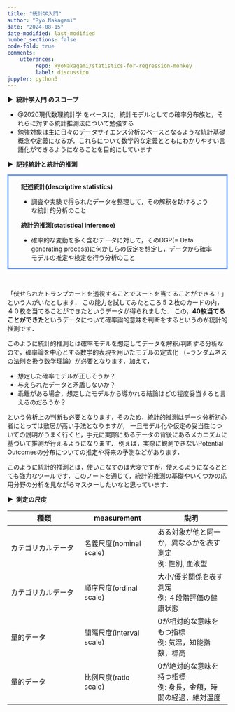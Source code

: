 ```yaml
---
title: "統計学入門"
author: "Ryo Nakagami"
date: "2024-08-15"
date-modified: last-modified
number_sections: false
code-fold: true
comments:
    utterances:
         repo: RyoNakagami/statistics-for-regression-monkey
         label: discussion
jupyter: python3
---
```


<strong > &#9654;&nbsp; 統計学入門 のスコープ</strong>

- @2020現代数理統計学 をベースに，統計モデルとしての確率分布族と，それらに対する統計推測法について勉強する
- 勉強対象は主に日々のデータサイエンス分析のベースとなるような統計基礎概念や定義になるが，これらについて数学的な定義とともにわかりやすい言語化ができるようになることを目的にしています

<strong > &#9654;&nbsp; 記述統計と統計的推測</strong>

<div style='padding-left: 2em; padding-right: 2em; border-radius: 0em; border-style:solid; border-color:#6495ED;'>
<strong > 記述統計(descriptive statistics)</strong>


- 調査や実験で得られたデータを整理して，その解釈を助けるような統計的分析のこと

<strong >統計的推測(statistical inference)</strong>

- 確率的な変動を多く含むデータに対して，そのDGP(= Data generating process)に何かしらの仮定を想定し，データから確率モデルの推定や検定を行う分析のこと

</div>


<br>

「伏せられたトランプカードを透視することでスートを当てることができる！」という人がいたとします．
この能力を試してみたところ５２枚のカードの内，４０枚を当てることができたというデータが得られました．
この，**40枚当てることができた**というデータについて確率論的意味を判断をするというのが統計的推測です．

このように統計的推測とは確率モデルを想定してデータを解釈/判断する分析なので，確率論を中心とする数学的表現を用いたモデルの定式化
（=ランダムネスの法則を扱う数学理論）が必要となります．加えて，

- 想定した確率モデルが正しそうか？
- 与えられたデータと矛盾しないか？
- 乖離がある場合，想定したモデルから導かれる結論はどの程度妥当すると言えるのだろうか？

という分析上の判断も必要となります．そのため，統計的推測はデータ分析初心者にとっては敷居が高い手法となりますが，
一旦モデル化や仮定の妥当性についての説明がうまく行くと，手元に実際にあるデータの背後にあるメカニズムに基づいて推測が行えるようになります．
例えば，実際に観測できないPotential Outcomesの分布についての推定や将来の予測などがあります．

このように統計的推測とは，使いこなすのは大変ですが，使えるようになるととても強力なツールです．このノートを通じて，統計的推測の基礎やいくつかの応用分野の分析を見ながらマスターしたいなと思っています．

<strong > &#9654;&nbsp; 測定の尺度</strong>

|種類|measurement|説明|
|---|---|---|
|カテゴリカルデータ|名義尺度(nominal scale)|ある対象が他と同一か，異なるかを表す測定<br>例: 性別, 血液型|
|カテゴリカルデータ|順序尺度(ordinal scale)|大小/優劣関係を表す測定<br>例: ４段階評価の健康状態|
|量的データ|間隔尺度(interval scale)|0が相対的な意味をもつ指標<br>例: 気温，知能指数，標高|
|量的データ|比例尺度(ratio scale)|0が絶対的な意味を持つ指標<br>例: 身長，金額，時間の経過，絶対温度|
